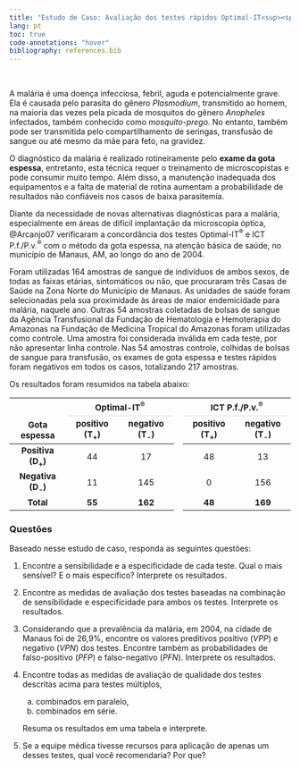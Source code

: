 ```yaml
---
title: "Estudo de Caso: Avaliação dos testes rápidos Optimal-IT<sup><span>&#174;</span></sup> e ICT P.f./P.v.<sup>&reg;</sup> para o diagnóstico da malária, na Atenção Básica de Saúde, no município de Manaus, Amazonas"
lang: pt
toc: true
code-annotations: "hover"
bibliography: references.bib
---
```


<br>

A malária é uma doença infecciosa, febril, aguda e potencialmente grave. Ela é causada pelo parasita do gênero *Plasmodium*, transmitido ao homem, na maioria das vezes pela picada de mosquitos do gênero *Anopheles* infectados, também conhecido como *mosquito-prego*. No entanto, também pode ser transmitida pelo compartilhamento de seringas, transfusão de sangue ou até mesmo da mãe para feto, na gravidez.

O diagnóstico da malária é realizado rotineiramente pelo **exame da gota espessa**, entretanto, esta técnica requer o treinamento de microscopistas e pode consumir muito tempo. Além disso, a manutenção inadequada dos equipamentos e a falta de material de rotina aumentam a probabilidade de resultados não confiáveis nos casos de baixa parasitemia.

Diante da necessidade de novas alternativas diagnósticas para a malária, especialmente em áreas de difícil implantação
da microscopia óptica, @Arcanjo07 verificaram a concordância dos testes Optimal-IT<sup>&reg;</sup> e ICT P.f./P.v.<sup>&reg;</sup> com o método da gota espessa, na atenção básica de saúde, no município de Manaus, AM, ao longo do ano de 2004.


Foram utilizadas 164 amostras de sangue de indivíduos de ambos sexos, de todas as faixas etárias, sintomáticos ou não, que procuraram três Casas de Saúde na Zona Norte do Município de Manaus. As unidades de saúde foram selecionadas pela sua proximidade às áreas de maior endemicidade para malária, naquele ano. Outras 54 amostras coletadas de bolsas de sangue da Agência Transfusional da Fundação de Hematologia e Hemoterapia do Amazonas na Fundação de Medicina Tropical do Amazonas foram utilizadas como controle. Uma amostra foi considerada inválida em cada teste, por não apresentar linha controle. Nas 54 amostras controle, colhidas de bolsas de sangue para transfusão, os exames de gota espessa e testes rápidos foram negativos em todos os casos, totalizando 217 amostras.

Os resultados foram resumidos na tabela abaixo:


```{=html}
<html lang="pt">
<head>
    <meta charset="UTF-8">
    <meta http-equiv="X-UA-Compatible" content="IE=edge">
    <meta name="viewport" content="width=device-width, initial-scale=1.0">


    <!-- Link da fonte está na descrição -->
    <link href="https://fonts.googleapis.com/css?family=Montserrat:wght@500&display=swap" 
    rel="stylesheet"> 

    <link rel="stylesheet" href="style.css">
</head>
<body>
<table class="table table-striped" style="width: auto !important; margin-left: auto; margin-right: auto;">
<thead>
<tr>
<th style="empty-cells: hide;border-bottom:hidden;" colspan="1">
</th>
<th style="border-bottom:hidden;padding-bottom:0; padding-left:3px;padding-right:3px;text-align: center; font-weight: bold; " colspan="2">
<div style="border-bottom: 1px solid #ddd; padding-bottom: 5px; font-size:15px;">
Optimal-IT<sup><span>&#174;</span></sup>
</div>
</th>
<th style="empty-cells: hide;border-bottom:hidden;" colspan="1">
</th>
<th style="border-bottom:hidden;padding-bottom:0; padding-left:3px;padding-right:3px;text-align: center; font-weight: bold; " colspan="2">
<div style="border-bottom: 1px solid #ddd; padding-bottom: 5px; font-size:15px;">
ICT P.f./P.v.<sup>&reg;</sup>
</div>
</th>
</tr>
<tr>
<th style="text-align:center;font-weight: bold;font-size:15px;">
Gota espessa
</th>
<th style="text-align:center;font-weight: bold;font-size:15px;">
positivo (T<sub>+</sub>)
</th>
<th style="text-align:center;font-weight: bold;font-size:15px;">
negativo (T<sub>-</sub>) 
</th>
<th style="empty-cells: hide;border-bottom:hidden;" colspan="1">
</th>
<th style="text-align:center;font-weight: bold;font-size:15px;">
positivo (T<sub>+</sub>)
</th>
<th style="text-align:center;font-weight: bold;font-size:15px;">
negativo (T<sub>-</sub>) 
</th>
</tr>
</thead>
<tbody>
<tr>
<td style="text-align:center;font-weight: bold;font-size:15px;">
Positiva (D<sub>+</sub>)
</td>
<td style="text-align:center;font-size:15px;">
44
</td>
<td style="text-align:center;font-size:15px;">
17
</td>
<th style="empty-cells: hide;border-bottom:hidden;" colspan="1">
</th>
<td style="text-align:center;font-size:15px;">
48
</td>
<td style="text-align:center;font-size:15px;">
13
</td>
</tr>
<tr>
<td style="text-align:center;font-weight: bold;font-size:15px;">
Negativa (D<sub>-</sub>)
</td>
<td style="text-align:center;font-size:15px;">
11
</td>
<td style="text-align:center;font-size:15px;">
145
</td>
<th style="empty-cells: hide;border-bottom:hidden;" colspan="1">
</th>
<td style="text-align:center;font-size:15px;">
0
</td>
<td style="text-align:center;font-size:15px;">
156
</td>
</tr>
<tr>
<td style="text-align:center;font-weight: bold;font-weight: bold;font-size:15px;">
Total
</td>
<td style="text-align:center;font-weight: bold;font-size:15px;">
55
</td>
<td style="text-align:center;font-weight: bold;font-size:15px;">
162
</td>
<th style="empty-cells: hide;border-bottom:hidden;" colspan="1">
</th>
<td style="text-align:center;font-weight: bold;font-size:15px;">
48
</td>
<td style="text-align:center;font-weight: bold;font-size:15px;">
169
</td>
</tr>
</tbody>
</table>
</body>
</html>
```


### Questões

Baseado nesse estudo de caso, responda as seguintes questões:

1) Encontre a sensibilidade e a especificidade de cada teste. Qual o mais sensível? E o mais específico? Interprete os resultados.

2) Encontre as medidas de avaliação dos testes baseadas na combinação de sensibilidade e especificidade para ambos os testes. Interprete os resultados.

3) Considerando que a prevalência da malária, em 2004, na cidade de Manaus foi de 26,9%, encontre os valores preditivos positivo ($VPP$) e negativo ($VPN$) dos testes. Encontre também as probabilidades de falso-positivo ($PFP$) e falso-negativo ($PFN$). Interprete os resultados.

4) Encontre todas as medidas de avaliação de qualidade dos testes descritas acima para testes múltiplos,

      a) combinados em paralelo,
      b) combinados em série.
      
   Resuma os resultados em uma tabela e interprete.

5) Se a equipe médica tivesse recursos para aplicação de apenas um desses testes, qual você recomendaria? Por que?
